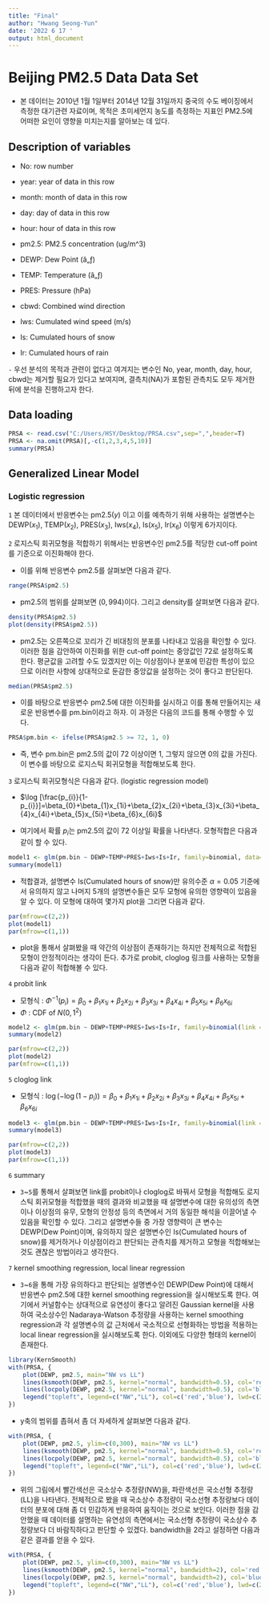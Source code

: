 ```yaml
---
title: "Final"
author: "Hwang Seong-Yun"
date: '2022 6 17 '
output: html_document
---
```


# Beijing PM2.5 Data Data Set

- 본 데이터는 2010년 1월 1일부터 2014년 12월 31일까지 중국의 수도 베이징에서 측정한 대기관련 자료이며, 목적은 초미세먼지 농도를 측정하는 지표인 PM2.5에 어떠한 요인이 영향을 미치는지를 알아보는 데 있다.

## Description of variables

- No: row number

- year: year of data in this row

- month: month of data in this row

- day: day of data in this row

- hour: hour of data in this row

- pm2.5: PM2.5 concentration (ug/m^3)

- DEWP: Dew Point (â„ƒ)

- TEMP: Temperature (â„ƒ)

- PRES: Pressure (hPa)

- cbwd: Combined wind direction

- Iws: Cumulated wind speed (m/s)

- Is: Cumulated hours of snow

- Ir: Cumulated hours of rain

`-` 우선 분석의 목적과 관련이 없다고 여겨지는 변수인 No, year, month, day, hour, cbwd는 제거할 필요가 있다고 보여지며, 결측치(NA)가 포함된 관측치도 모두 제거한 뒤에 분석을 진행하고자 한다.


## Data loading

```r
PRSA <- read.csv("C:/Users/HSY/Desktop/PRSA.csv",sep=",",header=T)
PRSA <- na.omit(PRSA)[,-c(1,2,3,4,5,10)]
summary(PRSA)
```


## Generalized Linear Model

### Logistic regression

`1` 본 데이터에서 반응변수는 pm2.5($y$) 이고 이를 예측하기 위해 사용하는 설명변수는 DEWP($x_{1}$), TEMP($x_{2}$), PRES($x_{3}$), Iws($x_{4}$), Is($x_{5}$), Ir($x_{6}$) 이렇게 6가지이다.

`2` 로지스틱 회귀모형을 적합하기 위해서는 반응변수인 pm2.5를 적당한 cut-off point를 기준으로 이진화해야 한다.

- 이를 위해 반응변수 pm2.5를 살펴보면 다음과 같다.

```r
range(PRSA$pm2.5)
```

- pm2.5의 범위를 살펴보면 $(0,994)$이다. 그리고 density를 살펴보면 다음과 같다.

```r
density(PRSA$pm2.5)
plot(density(PRSA$pm2.5))
```

- pm2.5는 오른쪽으로 꼬리가 긴 비대칭의 분포를 나타내고 있음을 확인할 수 있다. 이러한 점을 감안하여 이진화를 위한 cut-off point는 중앙값인 72로 설정하도록 한다. 평균값을 고려할 수도 있겠지만 이는 이상점이나 분포에 민감한 특성이 있으므로 이러한 사항에 상대적으로 둔감한 중앙값을 설정하는 것이 좋다고 판단된다. 

```r
median(PRSA$pm2.5)
```

- 이를 바탕으로 반응변수 pm2.5에 대한 이진화를 실시하고 이를 통해 만들어지는 새로운 반응변수를 pm.bin이라고 하자. 이 과정은 다음의 코드를 통해 수행할 수 있다.

```r
PRSA$pm.bin <- ifelse(PRSA$pm2.5 >= 72, 1, 0)
```

- 즉, 변수 pm.bin은 pm2.5의 값이 72 이상이면 1, 그렇지 않으면 0의 값을 가진다. 이 변수를 바탕으로 로지스틱 회귀모형을 적합해보도록 한다.

`3` 로지스틱 회귀모형식은 다음과 같다. (logistic regression model)

- $\log [\frac{p_{i}}{1-p_{i}}]=\beta_{0}+\beta_{1}x_{1i}+\beta_{2}x_{2i}+\beta_{3}x_{3i}+\beta_{4}x_{4i}+\beta_{5}x_{5i}+\beta_{6}x_{6i}$

- 여기에서 확률 $p_{i}$는 pm2.5의 값이 72 이상일 확률을 나타낸다. 모형적합은 다음과 같이 할 수 있다.

```r
model1 <- glm(pm.bin ~ DEWP+TEMP+PRES+Iws+Is+Ir, family=binomial, data=PRSA)
summary(model1)
```

- 적합결과, 설명변수 Is(Cumulated hours of snow)만 유의수준 $\alpha=0.05$ 기준에서 유의하지 않고 나머지 5개의 설명변수들은 모두 모형에 유의한 영향력이 있음을 알 수 있다. 이 모형에 대하여 몇가지 plot을 그리면 다음과 같다.

```r
par(mfrow=c(2,2))
plot(model1)
par(mfrow=c(1,1))
```

- plot을 통해서 살펴봤을 때 약간의 이상점이 존재하기는 하지만 전체적으로 적합된 모형이 안정적이라는 생각이 든다. 추가로 probit, cloglog 링크를 사용하는 모형을 다음과 같이 적합해볼 수 있다.

`4` probit link

- 모형식 : $\Phi^{-1}(p_{i})=\beta_{0}+\beta_{1}x_{1i}+\beta_{2}x_{2i}+\beta_{3}x_{3i}+\beta_{4}x_{4i}+\beta_{5}x_{5i}+\beta_{6}x_{6i}$
- $\Phi$ : CDF of $N(0,1^2)$

```r
model2 <- glm(pm.bin ~ DEWP+TEMP+PRES+Iws+Is+Ir, family=binomial(link = probit), data=PRSA)
summary(model2)
```

```r
par(mfrow=c(2,2))
plot(model2)
par(mfrow=c(1,1))
```

`5` cloglog link

- 모형식 : $\log (-\log (1-p_{i}))=\beta_{0}+\beta_{1}x_{1i}+\beta_{2}x_{2i}+\beta_{3}x_{3i}+\beta_{4}x_{4i}+\beta_{5}x_{5i}+\beta_{6}x_{6i}$

```r
model3 <- glm(pm.bin ~ DEWP+TEMP+PRES+Iws+Is+Ir, family=binomial(link = cloglog), data=PRSA)
summary(model3)
```

```r
par(mfrow=c(2,2))
plot(model3)
par(mfrow=c(1,1))
```

`6` summary

- `3`~`5`를 통해서 살펴보면 link를 probit이나 cloglog로 바꿔서 모형을 적합해도 로지스틱 회귀모형을 적합했을 때의 결과와 비교했을 때 설명변수에 대한 유의성의 측면이나 이상점의 유무, 모형의 안정성 등의 측면에서 거의 동일한 해석을 이끌어낼 수 있음을 확인할 수 있다. 그리고 설명변수들 중 가장 영향력이 큰 변수는 DEWP(Dew Point)이며, 유의하지 않은 설명변수인 Is(Cumulated hours of snow)를 제거하거나 이상점이라고 판단되는 관측치를 제거하고 모형을 적합해보는 것도 괜찮은 방법이라고 생각한다.

`7` kernel smoothing regression, local linear regression

- `3`~`6`을 통해 가장 유의하다고 판단되는 설명변수인 DEWP(Dew Point)에 대해서 반응변수 pm2.5에 대한 kernel smoothing regression을 실시해보도록 한다. 여기에서 커널함수는 상대적으로 유연성이 좋다고 알려진 Gaussian kernel을 사용하여 국소상수인 Nadaraya-Watson 추정량을 사용하는 kernel smoothing regression과 각 설명변수의 값 근처에서 국소적으로 선형화하는 방법을 적용하는 local linear regression을 실시해보도록 한다. 이외에도 다양한 형태의 kernel이 존재한다.

```r
library(KernSmooth)
with(PRSA, {
    plot(DEWP, pm2.5, main="NW vs LL")
    lines(ksmooth(DEWP, pm2.5, kernel="normal", bandwidth=0.5), col='red', lwd=2)
    lines(locpoly(DEWP, pm2.5, kernel="normal", bandwidth=0.5), col='blue', lwd=2)
    legend("topleft", legend=c("NW","LL"), col=c('red','blue'), lwd=c(2,2))
})
```

- y축의 범위를 좁혀서 좀 더 자세하게 살펴보면 다음과 같다.

```r
with(PRSA, {
    plot(DEWP, pm2.5, ylim=c(0,300), main="NW vs LL")
    lines(ksmooth(DEWP, pm2.5, kernel="normal", bandwidth=0.5), col='red', lwd=2)
    lines(locpoly(DEWP, pm2.5, kernel="normal", bandwidth=0.5), col='blue', lwd=2)
    legend("topleft", legend=c("NW","LL"), col=c('red','blue'), lwd=c(2,2))
})
```

- 위의 그림에서 빨간색선은 국소상수 추정량(NW)을, 파란색선은 국소선형 추정량(LL)을 나타낸다. 전체적으로 봤을 때 국소상수 추정량이 국소선형 추정량보다 데이터의 분포에 대해 좀 더 민감하게 반응하여 움직이는 것으로 보인다. 이러한 점을 감안했을 때 데이터를 설명하는 유연성의 측면에서는 국소선형 추정량이 국소상수 추정량보다 더 바람직하다고 판단할 수 있겠다. bandwidth을 2라고 설정하면 다음과 같은 결과를 얻을 수 있다.

```r
with(PRSA, {
    plot(DEWP, pm2.5, ylim=c(0,300), main="NW vs LL")
    lines(ksmooth(DEWP, pm2.5, kernel="normal", bandwidth=2), col='red', lwd=2)
    lines(locpoly(DEWP, pm2.5, kernel="normal", bandwidth=2), col='blue', lwd=2)
    legend("topleft", legend=c("NW","LL"), col=c('red','blue'), lwd=c(2,2))
})
```


































